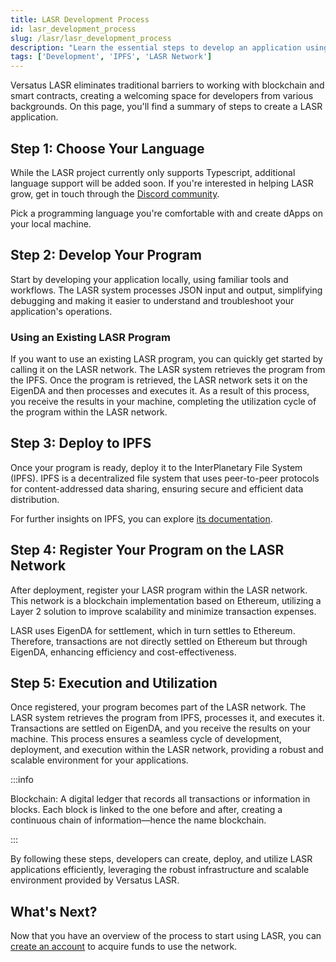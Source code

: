 ```yaml
---
title: LASR Development Process
id: lasr_development_process
slug: /lasr/lasr_development_process
description: "Learn the essential steps to develop an application using Versatus LASR."
tags: ['Development', 'IPFS', 'LASR Network']
---
```


Versatus LASR eliminates traditional barriers to working with blockchain and smart contracts, creating a welcoming space for developers from various backgrounds. On this page, you'll find a summary of steps to create a LASR application.

## Step 1: Choose Your Language

While the LASR project currently only supports Typescript, additional language support will be added soon. If you're interested in helping LASR grow, get in touch through the [Discord community](https://discord.gg/versatus).

Pick a programming language you're comfortable with and create dApps on your local machine.

## Step 2: Develop Your Program

Start by developing your application locally, using familiar tools and workflows. The LASR system processes JSON input and output, simplifying debugging and making it easier to understand and troubleshoot your application's operations.

### Using an Existing LASR Program

If you want to use an existing LASR program, you can quickly get started by calling it on the LASR network. The LASR system retrieves the program from the IPFS. Once the program is retrieved, the LASR network sets it on the EigenDA and then processes and executes it. As a result of this process, you receive the results in your machine, completing the utilization cycle of the program within the LASR network.

## Step 3: Deploy to IPFS

Once your program is ready, deploy it to the InterPlanetary File System (IPFS). IPFS is a decentralized file system that uses peer-to-peer protocols for content-addressed data sharing, ensuring secure and efficient data distribution.

For further insights on IPFS, you can explore [its documentation](https://docs.ipfs.tech/).

## Step 4: Register Your Program on the LASR Network

After deployment, register your LASR program within the LASR network. This network is a blockchain implementation based on Ethereum, utilizing a Layer 2 solution to improve scalability and minimize transaction expenses.

LASR uses EigenDA for settlement, which in turn settles to Ethereum. Therefore, transactions are not directly settled on Ethereum but through EigenDA, enhancing efficiency and cost-effectiveness.

## Step 5: Execution and Utilization

Once registered, your program becomes part of the LASR network. The LASR system retrieves the program from IPFS, processes it, and executes it. Transactions are settled on EigenDA, and you receive the results on your machine. This process ensures a seamless cycle of development, deployment, and execution within the LASR network, providing a robust and scalable environment for your applications.

:::info

Blockchain: A digital ledger that records all transactions or information in blocks. Each block is linked to the one before and after, creating a continuous chain of information—hence the name blockchain.

:::

By following these steps, developers can create, deploy, and utilize LASR applications efficiently, leveraging the robust infrastructure and scalable environment provided by Versatus LASR.

## What's Next?

Now that you have an overview of the process to start using LASR, you can [create an account](/lasr/creating_an_account) to acquire funds to use the network.